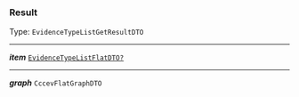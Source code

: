 


### Result

Type: `EvidenceTypeListGetResultDTO`

---

***item*** [`EvidenceTypeListFlatDTO?`](/docs/api-evidence-type--docs#evidencetypelistflatdto)

---

***graph*** `CccevFlatGraphDTO`
